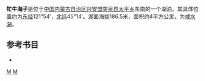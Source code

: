 '''牤牛海子'''是位于[[中国|中国]][[内蒙古自治区|内蒙古自治区]][[兴安盟|兴安盟]][[突泉县|突泉县]][[太平鄉_(突泉縣)|太平乡]]东南的一个湖泊。其具体位置约为[[东经|东经]]121°54′，[[北纬|北纬]]45°14′。湖面海拔186.5米，面积约4平方公里，为[[咸水湖|咸水湖]]。
== 参考书目 ==
*{{cite book|author=牧寒 |title=《内蒙古湖泊》 |year=2003 |publisher=内蒙古人民出版社 |isbn=9787204039883  }}
{{内蒙古小作品}}

[[分类:突泉县湖泊|M]]
[[分类:内蒙古咸水湖|M]]